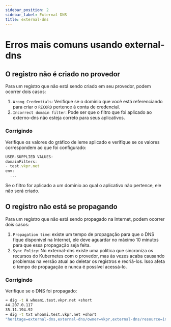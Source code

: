 ```yaml
---
sidebar_position: 2
sidebar_label: External-DNS
title: external-dns
---
```


# Erros mais comuns usando external-dns

## O registro não é criado no provedor

Para um registro que não está sendo criado em seu provedor, podem ocorrer dois casos:

1. `Wrong Credentials`: Verifique se o domínio que você está referenciando para criar o `RECORD` pertence à conta de credencial.
2. `Incorrect domain filter`: Pode ser que o filtro que foi aplicado ao externo-dns não esteja correto para seus aplicativos.

### Corrigindo

Verifique os valores do gráfico de leme aplicado e verifique se os valores correspondem ao que foi configurado:

```jsx title="➜ helm get values external-dns -n YOUR_NAMESPACE"
USER-SUPPLIED VALUES:
domainFilters:
- test.vkpr.net
env:
  ...
```

Se o filtro for aplicado a um domínio ao qual o aplicativo não pertence, ele não será criado.

## O registro não está se propagando

Para um registro que não está sendo propagado na Internet, podem ocorrer dois casos:

1. `Propagation time`: existe um tempo de propagação para que o DNS fique disponível na Internet, ele deve aguardar no máximo 10 minutos para que essa propagação seja feita.
2. `Sync Policy`: No external-dns existe uma política que sincroniza os recursos do Kubernetes com o provedor, mas às vezes acaba causando problemas na versão atual ao deletar os registros e recriá-los. Isso afeta o tempo de propagação e nunca é possível acessá-lo.

### Corrigindo

Verifique se o DNS foi propagado:

```sh
➜ dig -t A whoami.test.vkpr.net +short
44.207.0.117
35.11.194.92
➜ dig -t txt whoami.test.vkpr.net +short
"heritage=external-dns,external-dns/owner=vkpr,external-dns/resource=ingress/vkpr/whoami"
```
